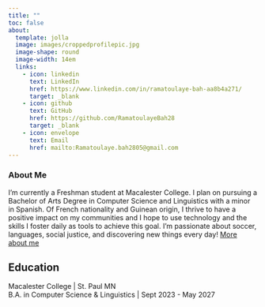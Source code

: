 ```yaml
---
title: ""
toc: false
about: 
  template: jolla
  image: images/croppedprofilepic.jpg
  image-shape: round
  image-width: 14em
  links:
    - icon: linkedin
      text: LinkedIn
      href: https://www.linkedin.com/in/ramatoulaye-bah-aa8b4a271/
      target: _blank
    - icon: github
      text: GitHub
      href: https://github.com/RamatoulayeBah28
      target: _blank
    - icon: envelope
      text: Email
      href: mailto:Ramatoulaye.bah2805@gmail.com
---
```


### About Me

:::{#intro-heading}

I'm currently a Freshman student at Macalester College. I plan on pursuing a Bachelor of Arts Degree in Computer Science and Linguistics with a minor in Spanish. Of French nationality and Guinean origin, I thrive to have a positive impact on my communities and I hope to use technology and the skills I foster daily as tools to achieve this goal. I'm passionate about soccer, languages, social justice, and discovering new things every day! [More about me](https://ramatoulayebah28.github.io/about.html)

## Education

Macalester College | St. Paul MN <br>
B.A. in Computer Science & Linguistics | Sept 2023 - May 2027

:::
